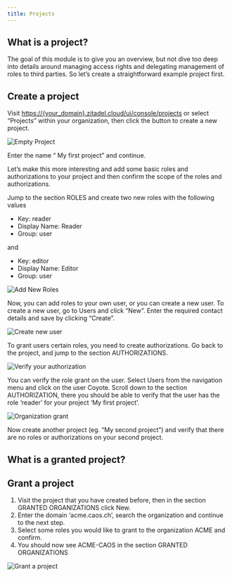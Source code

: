 ```yaml
---
title: Projects
---
```


## What is a project?


<ProjectDescription name="ProjectDescription" />

The goal of this module is to give you an overview, but not dive too deep into details around managing access rights and delegating management of roles to third parties. So let’s create a straightforward example project first.

## Create a project

Visit <https://{your_domain}.zitadel.cloud/ui/console/projects> or select “Projects” within your organization, then click the button to create a new project.

![Empty Project](/img/console_projects_empty.png)

Enter the name “ My first project” and continue.

Let’s make this more interesting and add some basic roles and authorizations to your project and then confirm the scope of the roles and authorizations.

Jump to the section ROLES and create two new roles with the following values

* Key: reader
* Display Name: Reader
* Group: user

and

* Key: editor
* Display Name: Editor
* Group: user

![Add New Roles](/img/console_projects_add_new_roles.gif)

Now, you can add roles to your own user, or you can create a new user. To create a new user, go to Users and click “New”. Enter the required contact details and save by clicking “Create”.

![Create new user](/img/console_users_create_new_user.gif)

To grant users certain roles, you need to create authorizations. Go back to the project, and jump to the section AUTHORIZATIONS.

![Verify your authorization](/img/console_projects_create_authorization.gif)

You can verify the role grant on the user. Select Users from the navigation menu and click on the user Coyote. Scroll down to the section AUTHORIZATION, there you should be able to verify that the user has the role ‘reader’ for your project ‘My first project’.

![Organization grant](/img/console_projects_authorization_created.png)

Now create another project (eg. “My second project”) and verify that there are no roles or authorizations on your second project.

## What is a granted project?


<GrantedProjectDescription name="GrantedProjectDescription" />

## Grant a project

1. Visit the project that you have created before, then in the section GRANTED ORGANIZATIONS click New.
2. Enter the domain ‘acme.caos.ch’, search the organization and continue to the next step.
3. Select some roles you would like to grant to the organization ACME and confirm.
4. You should now see ACME-CAOS in the section GRANTED ORGANIZATIONS

![Grant a project](/img/projects_create_org_grant.gif)

<!-- //TODO Add whats next again -->

